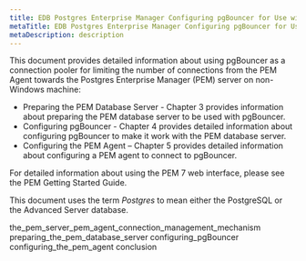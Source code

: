 ```yaml
---
title: EDB Postgres Enterprise Manager Configuring pgBouncer for Use with PEM Agents
metaTitle: EDB Postgres Enterprise Manager Configuring pgBouncer for Use with PEM Agents
metaDescription: description
---
```


This document provides detailed information about using pgBouncer as a
connection pooler for limiting the number of connections from the PEM
Agent towards the Postgres Enterprise Manager (PEM) server on
non-Windows machine:

  - Preparing the PEM Database Server - Chapter 3 provides information
    about preparing the PEM database server to be used with pgBouncer.
  - Configuring pgBouncer - Chapter 4 provides detailed information
    about configuring pgBouncer to make it work with the PEM database
    server.
  - Configuring the PEM Agent – Chapter 5 provides detailed information
    about configuring a PEM agent to connect to pgBouncer.

For detailed information about using the PEM 7 web interface, please see
the PEM Getting Started Guide.

This document uses the term *Postgres* to mean either the PostgreSQL or
the Advanced Server database.

<div class="toctree" data-maxdepth="3">

the_pem_server_pem_agent_connection_management_mechanism
preparing_the_pem_database_server configuring_pgBouncer
configuring_the_pem_agent conclusion

</div>
